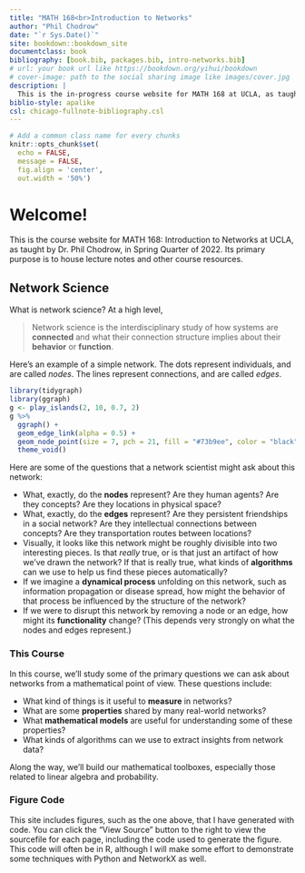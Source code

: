 ```yaml
--- 
title: "MATH 168<br>Introduction to Networks"
author: "Phil Chodrow"
date: "`r Sys.Date()`"
site: bookdown::bookdown_site
documentclass: book
bibliography: [book.bib, packages.bib, intro-networks.bib]
# url: your book url like https://bookdown.org/yihui/bookdown
# cover-image: path to the social sharing image like images/cover.jpg
description: |
  This is the in-progress course website for MATH 168 at UCLA, as taught by Dr. Phil Chodrow in Spring of 2022. 
biblio-style: apalike
csl: chicago-fullnote-bibliography.csl
---
```


```r
# Add a common class name for every chunks
knitr::opts_chunk$set(
  echo = FALSE, 
  message = FALSE, 
  fig.align = 'center',
  out.width = '50%')
```
# Welcome! {.unnumbered}

This is the course website for MATH 168: Introduction to Networks at UCLA, as taught by Dr. Phil Chodrow, in Spring Quarter of 2022. 
Its primary purpose is to house lecture notes and other course resources.

## Network Science {.unnumbered}

What is network science? At a high level, 

> Network science is the interdisciplinary study of how systems are **connected** and what their connection structure implies about their **behavior** or **function**. 

Here's an example of a simple network. The dots represent individuals, and are called *nodes*. The lines represent connections, and are called *edges*.  

```r
library(tidygraph)
library(ggraph)
g <- play_islands(2, 10, 0.7, 2)
g %>% 
  ggraph() + 
  geom_edge_link(alpha = 0.5) + 
  geom_node_point(size = 7, pch = 21, fill = "#73b9ee", color = "black") + 
  theme_void()
```

Here are some of the questions that a network scientist might ask about this network: 

- What, exactly, do the **nodes** represent? Are they human agents? Are they concepts? Are they locations in physical space?
- What, exactly, do the **edges** represent? Are they persistent friendships in a social network? Are they intellectual connections between concepts? Are they transportation routes between locations? 
- Visually, it looks like this network might be roughly divisible into two interesting pieces. Is that *really* true, or is that just an artifact of how we've drawn the network? If that is really true, what kinds of **algorithms** can we use to help us find these pieces automatically?
- If we imagine a **dynamical process** unfolding on this network, such as information propagation or disease spread, how might the behavior of that process be influenced by the structure of the network?
- If we were to disrupt this network by removing a node or an edge, how might its **functionality** change? (This depends very strongly on what the nodes and edges represent.) 


### This Course {.unnumbered}

In this course, we'll study some of the primary questions we can ask about networks from a mathematical point of view. These questions include: 

- What kind of things is it useful to **measure** in networks?
- What are some **properties** shared by many real-world networks?
- What **mathematical models** are useful for understanding some of these properties? 
- What kinds of algorithms can we use to extract insights from network data? 

Along the way, we'll build our mathematical toolboxes, especially those related to linear algebra and probability. 

### Figure Code {.unnumbered}

This site includes figures, such as the one above, that I have generated with code. You can click the "View Source" button to the right to view the sourcefile for each page, including the code used to generate the figure. This code will often be in R, although I will make some effort to demonstrate some techniques with Python and NetworkX as well. 

